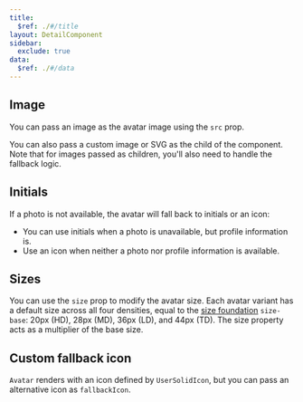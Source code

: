 ```yaml
---
title:
  $ref: ./#/title
layout: DetailComponent
sidebar:
  exclude: true
data:
  $ref: ./#/data
---
```


<LivePreview componentName="avatar" exampleName="Image" >

## Image

You can pass an image as the avatar image using the `src` prop.

You can also pass a custom image or SVG as the child of the component. Note that for images passed as children, you'll also need to handle the fallback logic.

</LivePreview>
<LivePreview componentName="avatar" exampleName="Initials" >

## Initials

If a photo is not available, the avatar will fall back to initials or an icon:

- You can use initials when a photo is unavailable, but profile information is.
- Use an icon when neither a photo nor profile information is available.

</LivePreview>
<LivePreview componentName="avatar" exampleName="Sizes" >

## Sizes

You can use the `size` prop to modify the avatar size. Each avatar variant has a default size across all four densities, equal to the [size foundation](/salt/foundations/size) `size-base`: 20px (HD), 28px (MD), 36px (LD), and 44px (TD). The size property acts as a multiplier of the base size.

</LivePreview>
<LivePreview componentName="avatar" exampleName="CustomFallbackIcon" >

## Custom fallback icon

`Avatar` renders with an icon defined by `UserSolidIcon`, but you can pass an alternative icon as `fallbackIcon`.

</LivePreview>

